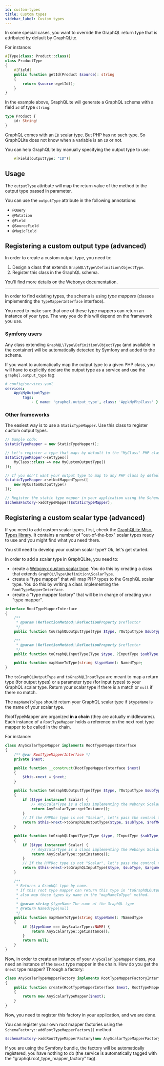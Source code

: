 ```yaml
---
id: custom-types
title: Custom types
sidebar_label: Custom types
---
```



In some special cases, you want to override the GraphQL return type that is attributed by default by GraphQLite.

For instance:


```php
#[Type(class: Product::class)]
class ProductType
{
    #[Field]
    public function getId(Product $source): string
    {
        return $source->getId();
    }
}
```

In the example above, GraphQLite will generate a GraphQL schema with a field `id` of type `string`:

```graphql
type Product {
    id: String!
}
```

GraphQL comes with an `ID` scalar type. But PHP has no such type. So GraphQLite does not know when a variable
is an `ID` or not.

You can help GraphQLite by manually specifying the output type to use:


```php
    #[Field(outputType: "ID")]
```


## Usage

The `outputType` attribute will map the return value of the method to the output type passed in parameter.

You can use the `outputType` attribute in the following annotations:

* `@Query`
* `@Mutation`
* `@Field`
* `@SourceField`
* `@MagicField`

## Registering a custom output type (advanced)

In order to create a custom output type, you need to:

1. Design a class that extends `GraphQL\Type\Definition\ObjectType`.
2. Register this class in the GraphQL schema.

You'll find more details on the [Webonyx documentation](https://webonyx.github.io/graphql-php/type-system/object-types/).

---

In order to find existing types, the schema is using *type mappers* (classes implementing the `TypeMapperInterface` interface).

You need to make sure that one of these type mappers can return an instance of your type. The way you do this will depend on the framework
you use.

### Symfony users

Any class extending `GraphQL\Type\Definition\ObjectType` (and available in the container) will be automatically detected
by Symfony and added to the schema.

If you want to automatically map the output type to a given PHP class, you will have to explicitly declare the output type
as a service and use the `graphql.output_type` tag:

```yaml
# config/services.yaml
services:
    App\MyOutputType:
        tags:
            - { name: 'graphql.output_type', class: 'App\MyPhpClass' }
```

### Other frameworks

The easiest way is to use a `StaticTypeMapper`. Use this class to register custom output types.

```php
// Sample code:
$staticTypeMapper = new StaticTypeMapper();

// Let's register a type that maps by default to the "MyClass" PHP class
$staticTypeMapper->setTypes([
    MyClass::class => new MyCustomOutputType()
]);

// If you don't want your output type to map to any PHP class by default, use:
$staticTypeMapper->setNotMappedTypes([
    new MyCustomOutputType()
]);

// Register the static type mapper in your application using the SchemaFactory instance
$schemaFactory->addTypeMapper($staticTypeMapper);
```

## Registering a custom scalar type (advanced)

If you need to add custom scalar types, first, check the [GraphQLite Misc. Types library](https://github.com/thecodingmachine/graphqlite-misc-types).
It contains a number of "out-of-the-box" scalar types ready to use and you might find what you need there.

You still need to develop your custom scalar type? Ok, let's get started.

In order to add a scalar type in GraphQLite, you need to:

- create a [Webonyx custom scalar type](https://webonyx.github.io/graphql-php/type-system/scalar-types/#writing-custom-scalar-types).
  You do this by creating a class that extends `GraphQL\Type\Definition\ScalarType`.
- create a "type mapper" that will map PHP types to the GraphQL scalar type. You do this by writing a class implementing the `RootTypeMapperInterface`.
- create a "type mapper factory" that will be in charge of creating your "type mapper".

```php
interface RootTypeMapperInterface
{
    /**
     * @param \ReflectionMethod|\ReflectionProperty $reflector
     */
    public function toGraphQLOutputType(Type $type, ?OutputType $subType, $reflector, DocBlock $docBlockObj): OutputType;

    /**
     * @param \ReflectionMethod|\ReflectionProperty $reflector
     */
    public function toGraphQLInputType(Type $type, ?InputType $subType, string $argumentName, $reflector, DocBlock $docBlockObj): InputType;

    public function mapNameToType(string $typeName): NamedType;
}
```

The `toGraphQLOutputType` and `toGraphQLInputType` are meant to map a return type (for output types) or a parameter type (for input types)
to your GraphQL scalar type. Return your scalar type if there is a match or `null` if there no match.

The `mapNameToType` should return your GraphQL scalar type if `$typeName` is the name of your scalar type.

RootTypeMapper are organized **in a chain** (they are actually middlewares).
Each instance of a `RootTypeMapper` holds a reference on the next root type mapper to be called in the chain.

For instance:

```php
class AnyScalarTypeMapper implements RootTypeMapperInterface
{
    /** @var RootTypeMapperInterface */
    private $next;

    public function __construct(RootTypeMapperInterface $next)
    {
        $this->next = $next;
    }

    public function toGraphQLOutputType(Type $type, ?OutputType $subType, ReflectionMethod $refMethod, DocBlock $docBlockObj): ?OutputType
    {
        if ($type instanceof Scalar) {
            // AnyScalarType is a class implementing the Webonyx ScalarType type.
            return AnyScalarType::getInstance();
        }
        // If the PHPDoc type is not "Scalar", let's pass the control to the next type mapper in the chain
        return $this->next->toGraphQLOutputType($type, $subType, $refMethod, $docBlockObj);
    }

    public function toGraphQLInputType(Type $type, ?InputType $subType, string $argumentName, ReflectionMethod $refMethod, DocBlock $docBlockObj): ?InputType
    {
        if ($type instanceof Scalar) {
            // AnyScalarType is a class implementing the Webonyx ScalarType type.
            return AnyScalarType::getInstance();
        }
        // If the PHPDoc type is not "Scalar", let's pass the control to the next type mapper in the chain
        return $this->next->toGraphQLInputType($type, $subType, $argumentName, $refMethod, $docBlockObj);
    }

    /**
     * Returns a GraphQL type by name.
     * If this root type mapper can return this type in "toGraphQLOutputType" or "toGraphQLInputType", it should
     * also map these types by name in the "mapNameToType" method.
     *
     * @param string $typeName The name of the GraphQL type
     * @return NamedType|null
     */
    public function mapNameToType(string $typeName): ?NamedType
    {
        if ($typeName === AnyScalarType::NAME) {
            return AnyScalarType::getInstance();
        }
        return null;
    }
}
```

Now, in order to create an instance of your `AnyScalarTypeMapper` class, you need an instance of the `$next` type mapper in the chain.
How do you get the `$next` type mapper? Through a factory:

```php
class AnyScalarTypeMapperFactory implements RootTypeMapperFactoryInterface
{
    public function create(RootTypeMapperInterface $next, RootTypeMapperFactoryContext $context): RootTypeMapperInterface
    {
        return new AnyScalarTypeMapper($next);
    }
}
```

Now, you need to register this factory in your application, and we are done.

You can register your own root mapper factories using the `SchemaFactory::addRootTypeMapperFactory()` method.

```php
$schemaFactory->addRootTypeMapperFactory(new AnyScalarTypeMapperFactory());
```

If you are using the Symfony bundle, the factory will be automatically registered, you have nothing to do (the service
is automatically tagged with the "graphql.root_type_mapper_factory" tag).
